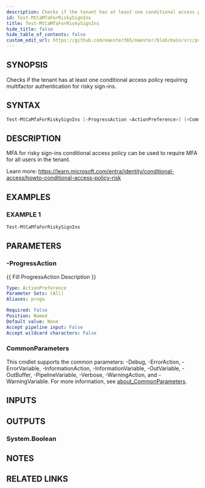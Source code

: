 ```yaml
---
description: Checks if the tenant has at least one conditional access policy requiring multifactor authentication for risky sign-ins.
id: Test-MtCaMfaForRiskySignIns
title: Test-MtCaMfaForRiskySignIns
hide_title: false
hide_table_of_contents: false
custom_edit_url: https://github.com/maester365/maester/blob/main/src/public/Test-MtCaMfaForRiskySignIns.ps1
---
```


## SYNOPSIS

Checks if the tenant has at least one conditional access policy requiring multifactor authentication for risky sign-ins.

## SYNTAX

```powershell
Test-MtCaMfaForRiskySignIns [-ProgressAction <ActionPreference>] [<CommonParameters>]
```

## DESCRIPTION

MFA for risky sign-ins conditional access policy can be used to require MFA for all users in the tenant.

Learn more:
https://learn.microsoft.com/entra/identity/conditional-access/howto-conditional-access-policy-risk

## EXAMPLES

### EXAMPLE 1

```powershell
Test-MtCaMfaForRiskySignIns
```

## PARAMETERS

### -ProgressAction

\{\{ Fill ProgressAction Description \}\}

```yaml
Type: ActionPreference
Parameter Sets: (All)
Aliases: proga

Required: False
Position: Named
Default value: None
Accept pipeline input: False
Accept wildcard characters: False
```

### CommonParameters

This cmdlet supports the common parameters: -Debug, -ErrorAction, -ErrorVariable, -InformationAction, -InformationVariable, -OutVariable, -OutBuffer, -PipelineVariable, -Verbose, -WarningAction, and -WarningVariable. For more information, see [about_CommonParameters](http://go.microsoft.com/fwlink/?LinkID=113216).

## INPUTS

## OUTPUTS

### System.Boolean

## NOTES

## RELATED LINKS
